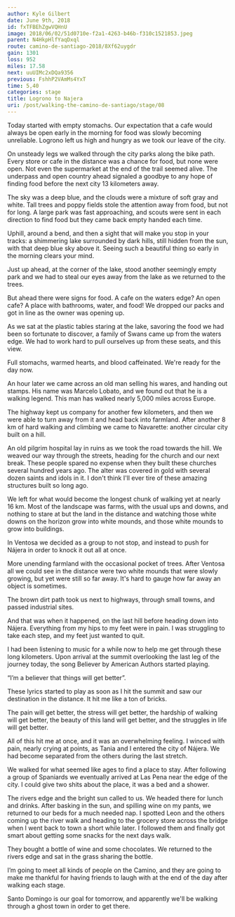 ```yaml
---
author: Kyle Gilbert
date: June 9th, 2018
id: fxTFBEhZgwVQHnU
image: 2018/06/02/51d0710e-f2a1-4263-b46b-f310c1521853.jpeg
parent: N4HkpHlfYaqDxql
route: camino-de-santiago-2018/8Xf62uygdr
gain: 1301
loss: 952
miles: 17.58
next: uuUIMc2xDQa9356
previous: FshhP2VAmMs4YxT
time: 5,40
categories: stage
title: Logrono to Najera
uri: /post/walking-the-camino-de-santiago/stage/08
---
```


<Stats />

<Route />

Today started with empty stomachs. Our expectation that a cafe would
always be open early in the morning for food was slowly becoming unreliable.
Logrono left us high and hungry as we took our leave of the city.

On unsteady legs we walked through the city parks along the bike path. Every
store or cafe in the distance was a chance for food, but none were open. Not
even the supermarket at the end of the trail seemed alive. The underpass and
open country ahead signaled a goodbye to any hope of finding food before the
next city 13 kilometers away.

The sky was a deep blue, and the clouds were a mixture of soft gray and white.
Tall trees and poppy fields stole the attention away from food, but not for
long. A large park was fast approaching, and scouts were sent in each direction
to find food but they came back empty handed each time.

Uphill, around a bend, and then a sight that will make you stop in your tracks:
a shimmering lake surrounded by dark hills, still hidden from the sun, with
that deep blue sky above it. Seeing such a beautiful thing so early in the
morning clears your mind.

Just up ahead, at the corner of the lake, stood another seemingly empty park and
we had to steal our eyes away from the lake as we returned to the trees.

But ahead there were signs for food. A cafe on the waters edge? An open cafe? A
place with bathrooms, water, and food! We dropped our packs and got in line as
the owner was opening up.

As we sat at the plastic tables staring at the lake, savoring the food we had
been so fortunate to discover, a family of Swans came up from the waters edge.
We had to work hard to pull ourselves up from these seats, and this view.

Full stomachs, warmed hearts, and blood caffeinated. We're ready for the day
now.

An hour later we came across an old man selling his wares, and handing out
stamps. His name was Marcelo Lobato, and we found out that he is a walking
legend. This man has walked nearly 5,000 miles across Europe.

The highway kept us company for another few kilometers, and then we were able to
turn away from it and head back into farmland. After another 8 km of hard
walking and climbing we came to Navarette: another circular city built on a
hill.

An old pilgrim hospital lay in ruins as we took the road towards the hill. We
weaved our way through the streets, heading for the church and our next break.
These people spared no expense when they built these churches several hundred
years ago. The alter was covered in gold with several dozen saints and idols in
it. I don't think I'll ever tire of these amazing structures built so long
ago.

We left for what would become the longest chunk of walking yet at nearly 16 km.
Most of the landscape was farms, with the usual ups and downs, and nothing to
stare at but the land in the distance and watching those white downs on the
horizon grow into white mounds, and those white mounds to grow into buildings.

In Ventosa we decided as a group to not stop, and instead to push for Nájera in
order to knock it out all at once.

More unending farmland with the occasional pocket of trees. After Ventosa all we
could see in the distance were two white mounds that were slowly growing, but
yet were still so far away. It's hard to gauge how far away an object is
sometimes.

The brown dirt path took us next to highways, through small towns, and passed
industrial sites.

And that was when it happened, on the last hill before heading down into Nájera.
Everything from my hips to my feet were in pain. I was struggling to take each
step, and my feet just wanted to quit.

I had been listening to music for a while now to help me get through these long
kilometers. Upon arrival at the summit overlooking the last leg of the journey
today, the song Believer by American Authors started playing.

“I’m a believer that things will get better”.

These lyrics started to play as soon as I hit the summit and saw our destination
in the distance. It hit me like a ton of bricks.

The pain will get better, the stress will get better, the hardship of walking
will get better, the beauty of this land will get better, and the struggles in
life will get better.

All of this hit me at once, and it was an overwhelming feeling. I winced with
pain, nearly crying at points, as Tania and I entered the city of Nájera. We
had become separated from the others during the last stretch.

We walked for what seemed like ages to find a place to stay. After following a
group of Spaniards we eventually arrived at Las Pena near the edge of the city.
I could give two shits about the place, it was a bed and a shower.

The rivers edge and the bright sun called to us. We headed there for lunch and
drinks. After basking in the sun, and spilling wine on my pants, we returned to
our beds for a much needed nap. I spotted Leon and the others coming up the
river walk and heading to the grocery store across the bridge when I went back
to town a short while later. I followed them and finally got smart about
getting some snacks for the next days walk.

They bought a bottle of wine and some chocolates. We returned to the rivers edge
and sat in the grass sharing the bottle.

I’m going to meet all kinds of people on the Camino, and they are going to make
me thankful for having friends to laugh with at the end of the day after
walking each stage.

Santo Domingo is our goal for tomorrow, and apparently we'll be walking through
a ghost town in order to get there.

